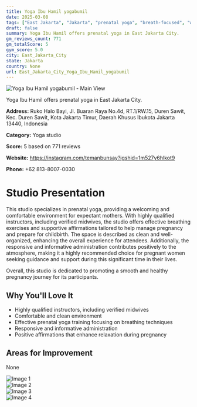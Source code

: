 ```yaml
---
title: Yoga Ibu Hamil yogabumil
date: 2025-03-08
tags: ["East Jakarta", "Jakarta", "prenatal yoga", "breath-focused", "welcoming atmosphere", "comfortable space", "East Jakarta City"]  
draft: false
summary: Yoga Ibu Hamil offers prenatal yoga in East Jakarta City.
gm_reviews_count: 771
gm_totalScore: 5
gym_score: 5.0
city: East_Jakarta_City
state: Jakarta
country: None
url: East_Jakarta_City_Yoga_Ibu_Hamil_yogabumil
---
```


<div className="aspect-[16/9] relative my-8">
  <img 
    src="https://lh5.googleusercontent.com/p/AF1QipO21966Y6FJOlsVloZfSXWg80SvFh08zNn7Fapr=w1920-h1080-k-no"
    alt="Yoga Ibu Hamil yogabumil - Main View"
    className="object-cover absolute inset-0 w-full h-full rounded-lg"
  />
</div>

Yoga Ibu Hamil offers prenatal yoga in East Jakarta City.

**Address:** Ruko Halo Bayi, Jl. Buaran Raya No.4d, RT.1/RW.15, Duren Sawit, Kec. Duren Sawit, Kota Jakarta Timur, Daerah Khusus Ibukota Jakarta 13440, Indonesia

**Category:** Yoga studio

**Score:** 5 based on 771 reviews

**Website:** https://instagram.com/temanbunsay?igshid=1m527y6hlkot9

**Phone:** +62 813-8007-0030

# Studio Presentation

This studio specializes in prenatal yoga, providing a welcoming and comfortable environment for expectant mothers. With highly qualified instructors, including verified midwives, the studio offers effective breathing exercises and supportive affirmations tailored to help manage pregnancy and prepare for childbirth. The space is described as clean and well-organized, enhancing the overall experience for attendees. Additionally, the responsive and informative administration contributes positively to the atmosphere, making it a highly recommended choice for pregnant women seeking guidance and support during this significant time in their lives.

Overall, this studio is dedicated to promoting a smooth and healthy pregnancy journey for its participants.

## Why You'll Love It

- Highly qualified instructors, including verified midwives
- Comfortable and clean environment
- Effective prenatal yoga training focusing on breathing techniques
- Responsive and informative administration
- Positive affirmations that enhance relaxation during pregnancy

## Areas for Improvement

None

<div className="grid grid-cols-1 xl:grid-cols-2 gap-4 my-8">
<div className="aspect-[4/3] relative"><img src="https://lh3.googleusercontent.com/p/AF1QipOYVNMmg0mQiI9SxlRFY-fGm65hzR-6uSOnFgl1=w1920-h1080-k-no" alt="Image 1" className="object-cover absolute inset-0 w-full h-full rounded-lg" /></div>
<div className="aspect-[4/3] relative"><img src="https://lh5.googleusercontent.com/p/AF1QipPGnSVtmexOvf9QEQeLi6DhfR0ZNsVbEgU3yh-r=w1920-h1080-k-no" alt="Image 2" className="object-cover absolute inset-0 w-full h-full rounded-lg" /></div>
<div className="aspect-[4/3] relative"><img src="https://lh5.googleusercontent.com/p/AF1QipPIzy81O4AhYD8NdBgnZDLCi1OTz42Xwu6QkeDy=w1920-h1080-k-no" alt="Image 3" className="object-cover absolute inset-0 w-full h-full rounded-lg" /></div>
<div className="aspect-[4/3] relative"><img src="https://lh5.googleusercontent.com/p/AF1QipMBek1CZjAOt5Ccj-Af7OoSrvpKYhrFOmTDtjrQ=w1920-h1080-k-no" alt="Image 4" className="object-cover absolute inset-0 w-full h-full rounded-lg" /></div>
</div>